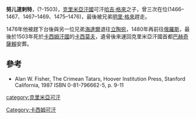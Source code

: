 '''努儿道剌特'''，(?-1503)，[[克里米亞汗國|克里米亞汗國]]可汗[[哈吉·格來|哈吉·格來]]之子，曾三次在位(1466–1467、1467–1469、1475–1476)，最後被兄弟[[明里·格來|明里·格來]]趕走。

1476年他被趕下台後與另一位兄弟[[海達爾|海達爾]]退往[[立陶宛|立陶宛]]，1480年再前往[[俄羅斯|俄羅斯]]，最後於1503年死於[[卡西姆汗國|卡西姆汗國]]的[[卡西莫夫|卡西莫夫]]，遺骨後來運回克里米亞汗國首都[[巴赫奇薩賴|巴赫奇薩賴]]安葬。

==參考==
*Alan W. Fisher, The Crimean Tatars, Hoover Institution Press, Stanford California, 1987 ISBN 0-81-796662-5, p. 9-11

[[category:克里米亞可汗|category:克里米亞可汗]]
[[Category:卡西姆可汗|Category:卡西姆可汗]]